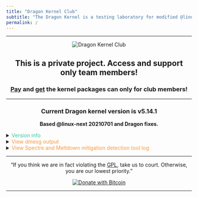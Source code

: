 ```yaml
---
title: "Dragon Kernel Club"
subtitle: "The Dragon Kernel is a testing laboratory for modified @linux-next kernel"
permalink: /
---
```


---

<picture>
 <center>
    <source srcset="images/dragon.jpg" type="image/jpg">
    <img src="images/dragon.jpg" alt="Dragon Kernel Club">
 </center>
</picture>


<center>

## This is a private project. Access and support only team members!

### [Pay](https://www.gnu.org/licenses/old-licenses/gpl-2.0-faq.html#DoesTheGPLAllowMoney) and [get](https://www.gnu.org/licenses/old-licenses/gpl-2.0-faq.html#InternalDistribution) the kernel packages can only for club members!


---

### Current Dragon kernel version is v5.14.1 

**Based @linux-next 20210701 and Dragon fixes.**

</center>


<details>
  <summary>
    <font style="color:#37C79C;">Version info</font>
  </summary>
<p>


 **Dragon Kernel semantic versioning and give your version numbers meaning:**

```
major.minor[.maintenance-build]  (Example: 5.14.1-dragon)

major.minor is linux-next kernel version,  maintenance build is Dragon kernel version.
```

</p>
</details>


<details>
  <summary>
    <font style="color:#FF9633;">View dmesg output</font>
  </summary>
<p>

- [<font style="color:#1D32FC;">Dell Precision M6600 (Sandy Bridge)</font>](dmesg.html)


</p>
</details>


<details>
  <summary>
    <font style="color:#FF9633;">View Spectre and Meltdown mitigation detection tool log</font>
  </summary>
<p>

- [<font style="color:#1D32FC;">Linux 5.14.1-dragon-sandybridge</font>](checker.html)

</p>
</details>


---

<center>
“If you think we are in fact violating the [GPL](https://www.gnu.org/licenses/old-licenses/gpl-2.0-faq.html), take us to court. Otherwise, you are our lowest priority."

[![Donate with Bitcoin](https://en.cryptobadges.io/badge/micro/1KvWrbLhuzk8DSb2Yq2948bMj3uQvVTQCW)](https://en.cryptobadges.io/donate/1KvWrbLhuzk8DSb2Yq2948bMj3uQvVTQCW)
</center>


---
